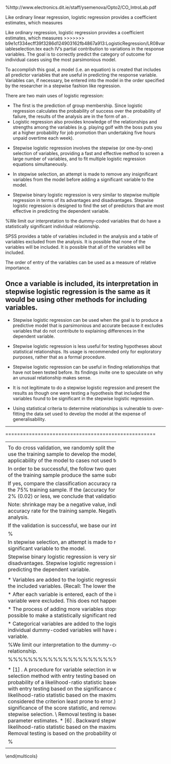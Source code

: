 
%http://www.electronics.dit.ie/staff/ysemenova/Opto2/CO_IntroLab.pdf


\section*{Variable Selection}
Like ordinary linear regression, logistic regression provides a coefficient \textbf{b} estimates, which measures


\subsection{Variable Selection}
Like ordinary regression, logistic regression provides a coefficient \textbf{b} estimates, which measures
>>>>>>> b9e1cf334ecff39f3286d124903162fb4867a913:LogisticRegression/LR08variableselection.tex
each IV's partial contribution to variations in the response variables. The goal is to correctly predict
the category of outcome for individual cases using the most parsimonious model.

\noindent To accomplish this goal, a model (i.e. an equation) is created that includes all predictor variables that are useful in predicting the response variable. Variables can, if necessary, be entered into the model in the order specified by the researcher in a stepwise fashion like regression.


There are two main uses of logistic regression:

*  The first is the prediction of group membership. Since logistic regression calculates the
probability of success over the probability of failure, the results of the analysis are in
the form of an \textbf{odds ratio}.
*  Logistic regression also provides knowledge of the relationships and strengths among
the variables (e.g. playing golf with the boss puts you at a higher probability for job
promotion than undertaking five hours unpaid overtime each week).



\section*{Stepwise Logistic Selection}

*  Stepwise logistic regression involves the stepwise (or one-by-one) selection of variables,
providing a fast and effective method to screen a large number of variables, and to fit
multiple logistic regression equations simultaneously.

*  In stepwise selection, an attempt is made to remove any insignificant variables from the model before adding a significant variable to the model.

*  Stepwise binary logistic regression is very similar to stepwise multiple regression in terms of its advantages and disadvantages. Stepwise logistic regression is designed to find the \textbf{\textit{most parsimonious}} set of predictors that are most effective in predicting the dependent variable.



%We limit our interpretation to the dummy-coded variables that do have a statistically significant individual relationship.
\subsection*{SPSS Implementation}
SPSS provides a table of variables included in the analysis and a table of variables excluded from the analysis.  It is possible that none of the variables will be included.  It is possible that all of the variables will be included.

The order of entry of the variables can be used as a measure of relative importance.

Once a variable is included, its interpretation in stepwise logistic regression is the same as it would be using other methods for including variables.
-------------------------------------------------
\subsection*{Advantages and Disadvantages}

*  Stepwise logistic regression can be used when the goal is to produce a predictive model that is parsimonious and accurate because it excludes variables that do not contribute to explaining differences in the dependent variable.

*  Stepwise logistic regression is less useful for testing hypotheses about statistical relationships. Its usage is recommended only for exploratory purposes, rather that as a formal procedure.

*  Stepwise logistic regression can be useful in finding relationships that have not been tested before. Its findings invite one to speculate on why an unusual relationship makes sense.

*  It is not legitimate to do a stepwise logistic regression and present the results as though one were testing a hypothesis that included the variables found to be significant in the stepwise logistic regression.

*  Using statistical criteria to determine relationships is vulnerable to over-fitting the data set used to develop the model at the expense of generalisability.


-------------------------------------------------

===================================================
\begin{quote}
Menard (1995: 54) writes, "there appears to be general agreement that the use of computer-controlled stepwise procedures to select variables is inappropriate for theory testing because it capitalizes on random variations in the data and produces results that tend to be idosyncratic and difficult to replicate in any sample other than the sample in which they were originally obtained."
\end{quote}
-------------------------------------------------
\subsection*{Forward Selection}
You can estimate models using block entry of variables or any of the following stepwise
methods: forward conditional, forward LR, forward Wald, backward conditional, backward
LR, or backward Wald.


Forward selection is the usual option for a stepwise regression,
starting with the constant-only model and adding variables one at a time. The forward
stepwise logistic regression method utilizes the likelihood ratio test which tests the change in 2LL between steps to determine automatically which variables to add or drop from the model.

-------------------------------------------------
\subsection*{Cross Validation of Stepwise Regression}
When stepwise logistic regression is used, some form of validation analysis is a necessity. We will use 75/25\% cross-validation.

To do cross validation, we randomly split the data set into a 75\% training sample and a 25\% validation sample. We will use the training sample to develop the model, and we test its effectiveness on the validation sample to test the applicability of the model to cases not used to develop it.

In order to be successful, the follow two questions must be answers affirmatively:
Did the stepwise logistic regression of the training sample produce the same subset of predictors produced by the regression model of the full data set?

If yes, compare the classification accuracy rate for the 25\% validation sample to the classification accuracy rate for the 75\% training sample. If the \textbf{shrinkage} (accuracy for the 75\% training sample - accuracy for the 25\% validation sample) is 2\% (0.02) or less, we conclude that validation was successful.

Note: shrinkage may be a negative value, indicating that the accuracy rate for the validation sample is larger than the accuracy rate for the training sample. Negative shrinkage (increase in accuracy) is evidence of a successful validation analysis.

If the validation is successful, we base our interpretation on the model that included all cases.

%\subsection{Model Selection}
%Model selection is a fundamental task in data analysis,
%widely recognized as central to good inference. In many types of statistical software we have 4 automatic model
%selection techniques: forward selection, backward
%elimination, stepwise selection which combines the
%elements of the previous two, and the best subset
%selection procedure. The first three methods are based
%on the same ideas and we will talk only about stepwise
%selection as more flexible and sophisticated selection
%procedure. This choice is subjective, some researchers
%prefer to work with backward selection.
%%%%%%%%%%%%%%%%%%%%%%%%%%%%%%%%%%%%%%%%%%%%%%%%%%%%%%%%%%%%%%%%%%%%%%%%%%%%%%%%%%%%%%%%%%%%%%%%%%%%%%%
\section*{Stepwise Logistic Selection}
Stepwise logistic regression involves the stepwise (or one-by-one) selection of variables,
providing a fast and effective method to screen a large number of variables, and to fit
multiple logistic regression equations simultaneously.

In stepwise selection, an attempt is made to remove any insignificant variables from the model before adding a significant variable to the model.

Stepwise binary logistic regression is very similar to stepwise multiple regression in terms of its advantages and disadvantages. Stepwise logistic regression is designed to find the \textbf{\textit{most parsimonious}} set of predictors that are most effective in predicting the dependent variable.

\subsection{Procedure for Stepwise Selection}

*  Variables are added to the logistic regression equation one at a time, using the statistical criterion of reducing the \textbf{\textit{-2 Log Likelihood error}} for the included variables. (Recall: The lower the $-2LL$ value, the better the fit of the model).

*  After each variable is entered, each of the included variables are tested to see if the model would be better off the variable were excluded. This does not happen often,but not impossible.

*  The process of adding more variables stops when all of the available variables have been included or when it is not possible to make a statistically significant reduction in -2 Log Likelihood using any of the variables not yet included.

*  Categorical variables are added to the logistic regression as a group. It is possible, and often likely, that not all of the individual dummy-coded variables will have a statistically significant individual relationship with the dependent variable. 


%We limit our interpretation to the dummy-coded variables that do have a statistically significant individual relationship.
\subsection{SPSS Implementation}
SPSS provides a table of variables included in the analysis and a table of variables excluded from the analysis.  
It is possible that none of the variables will be included.  
It is possible that all of the variables will be included.
The order of entry of the variables can be used as a measure of relative importance.
Once a variable is included, its interpretation in stepwise logistic regression is the same as it would be using other methods for including variables.



%%%%%%%%%%%%%%%%%%%%%%%%%%%%%%%%%%%%%%%%%%%%%%%%%%%%%%%%%

\subsection*{Model Selection Methods}
Method selection allows you to specify how independent variables are entered into the analysis.
Using different methods, you can construct a variety of regression models from the same set of
variables.


* [1] \textbf{Enter}. A procedure for variable selection in which all variables in a block are entered in a
single step.
* [2] \textbf{Forward Selection (Conditional)}. Stepwise selection method with entry testing based on
the significance of the score statistic, and removal testing based on the probability of a
likelihood-ratio statistic based on conditional parameter estimates.
* [3] \textbf{Forward Selection (Likelihood Ratio)}. Stepwise selection method with entry testing based
on the significance of the score statistic, and removal testing based on the probability of a
likelihood-ratio statistic based on the maximum partial likelihood estimates. \\ (LR stands for Likelihood Ratio and  is considered the criterion least prone to error.)
* [4] \textbf{Forward Selection (Wald)}. Stepwise selection method with entry testing based on the
significance of the score statistic, and removal testing based on the probability of the Wald
statistic.
* [5] \textbf{Backward Elimination (Conditional)}. Backward stepwise selection. \\ Removal testing is based on
the probability of the likelihood-ratio statistic based on conditional parameter estimates.
* [6] \textbf{Backward Elimination (Likelihood Ratio)}. Backward stepwise selection. \\ Removal testing
is based on the probability of the likelihood-ratio statistic based on the maximum partial
likelihood estimates.
* [7] \textbf{Backward Elimination (Wald)}. Backward stepwise selection. \\ Removal testing is based on the
probability of the Wald statistic.



%\subsection{Model Selection}
%Model selection is a fundamental task in data analysis,
%widely recognized as central to good inference. In many types of statistical software we have 4 automatic model
%selection techniques: forward selection, backward
%elimination, stepwise selection which combines the
%elements of the previous two, and the best subset
%selection procedure. The first three methods are based
%on the same ideas and we will talk only about stepwise
%selection as more flexible and sophisticated selection
%procedure. This choice is subjective, some researchers
%prefer to work with backward selection.


\section*{Forward Selection}
You can estimate models using block entry of variables or any of the following stepwise
methods: 
\begin{multicols}{2}
-------------------------------------------------

\begin{enumerate}
*  Forward conditional,
*  Forward LR,
*  Forward Wald, 
*  Backward conditional, 
*  Backward LR, 
*  Backward Wald.
\end{enumerate}
\end{multicols}




